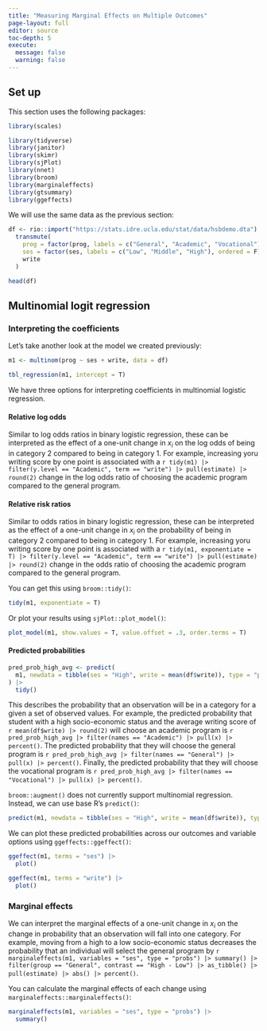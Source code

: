 ```yaml
---
title: "Measuring Marginal Effects on Multiple Outcomes"
page-layout: full
editor: source
toc-depth: 5
execute:
  message: false
  warning: false
---
```


## Set up

This section uses the following packages: 

```r
library(scales)
```

```r
library(tidyverse)
library(janitor)
library(skimr)
library(sjPlot)
library(nnet)
library(broom)
library(marginaleffects)
library(gtsummary)
library(ggeffects)
```

We will use the same data as the previous section: 

```r
df <- rio::import("https://stats.idre.ucla.edu/stat/data/hsbdemo.dta") |> 
  transmute(
    prog = factor(prog, labels = c("General", "Academic", "Vocational"), ordered = F),
    ses = factor(ses, labels = c("Low", "Middle", "High"), ordered = F),
    write
  )

head(df)
```

## Multinomial logit regression

### Interpreting the coefficients

Let's take another look at the model we created previously: 

```r
m1 <- multinom(prog ~ ses + write, data = df)

tbl_regression(m1, intercept = T)
```

We have three options for interpreting coefficients in multinomial logistic regression.

#### Relative log odds

Similar to log odds ratios in binary logistic regression, these can be interpreted as the effect of a one-unit change in $x_i$ on the log odds of being in category 2 compared to being in category 1. For example, increasing yoru writing score by one point is associated with a `r tidy(m1) |> filter(y.level == "Academic", term == "write") |> pull(estimate) |> round(2)` change in the log odds ratio of choosing the academic program compared to the general program.

#### Relative risk ratios

Similar to odds ratios in binary logistic regression, these can be interpreted as the effect of a one-unit change in $x_i$ on the probability of being in category 2 compared to being in category 1. For example, increasing yoru writing score by one point is associated with a `r tidy(m1, exponentiate = T) |> filter(y.level == "Academic", term == "write") |> pull(estimate) |> round(2)` change in the odds ratio of choosing the academic program compared to the general program.

You can get this using `broom::tidy()`:

```r
tidy(m1, exponentiate = T)
```

Or plot your results using `sjPlot::plot_model()`:

```r
plot_model(m1, show.values = T, value.offset = .3, order.terms = T)
```

#### Predicted probabilities

```r
pred_prob_high_avg <- predict(
  m1, newdata = tibble(ses = "High", write = mean(df$write)), type = "probs"
) |> 
  tidy()
```

This describes the probability that an observation will be in a category for a given a set of observed values. For example, the predicted probability that student with a high socio-economic status and the average writing score of `r mean(df$write) |> round(2)` will choose an academic program is `r pred_prob_high_avg |> filter(names == "Academic") |> pull(x) |> percent()`. The predicted probability that they will choose the general program is `r pred_prob_high_avg |> filter(names == "General") |> pull(x) |> percent()`. Finally, the predicted probability that they will choose the vocational program is `r pred_prob_high_avg |> filter(names == "Vocational") |> pull(x) |> percent()`.

`broom::augment()` does not currently support multinomial regression. Instead, we can use base R's `predict()`:

```r
predict(m1, newdata = tibble(ses = "High", write = mean(df$write)), type = "probs")
```

We can plot these predicted probabilities across our outcomes and variable options using `ggeffects::ggeffect()`:

```r
ggeffect(m1, terms = "ses") |> 
  plot()
```

```r
ggeffect(m1, terms = "write") |> 
  plot()
```

### Marginal effects

We can interpret the marginal effects of a one-unit change in $x_i$ on the change in probability that an observation will fall into one category. For example, moving from a high to a low socio-economic status decreases the probability that an individual will select the general program by `r marginaleffects(m1, variables = "ses", type = "probs") |> summary() |> filter(group == "General", contrast == "High - Low") |> as_tibble() |> pull(estimate) |> abs() |> percent()`.

You can calculate the marginal effects of each change using `marginaleffects::marginaleffects()`:

```r
marginaleffects(m1, variables = "ses", type = "probs") |> 
  summary()
```